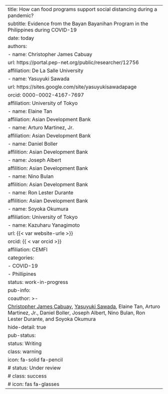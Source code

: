---
title: How can food programs support social distancing during a pandemic?
subtitle: Evidence from the Bayan Bayanihan Program in the Philippines during COVID-19
date: today
authors:
  - name: Christopher James Cabuay
    url: https://portal.pep-net.org/public/researcher/12756
    affiliation: De La Salle University
  - name: Yasuyuki Sawada
    url: https://sites.google.com/site/yasuyukisawadapage
    orcid: 0000-0002-4167-7697
    affiliation: University of Tokyo
  - name: Elaine Tan
    affiliation: Asian Development Bank
  - name: Arturo Martinez, Jr.
    affiliation: Asian Development Bank
  - name: Daniel Boller
    affilition: Asian Development Bank
  - name: Joseph Albert
    affilition: Asian Development Bank
  - name: Nino Bulan
    affilition: Asian Development Bank
  - name: Ron Lester Durante
    affilition: Asian Development Bank
  - name: Soyoka Okumura
    affiliation: University of Tokyo
  - name: Kazuharu Yanagimoto
    url: {{< var website-urle >}}
    orcid: {{ < var orcid >}}
    affiliation: CEMFI
categories:
  - COVID-19
  - Phillipines
status: work-in-progress
pub-info:
  coauthor: >-
    <a href="https://portal.pep-net.org/public/researcher/12756">Christopher James Cabuay</a>, <a href="https://sites.google.com/site/yasuyukisawadapage/">Yasuyuki Sawada</a>, Elaine Tan, Arturo Martinez, Jr., Daniel Boller, Joseph Albert, Nino Bulan, Ron Lester Durante, and Soyoka Okumura
hide-detail: true
pub-status: 
  status: Writing
  class: warning
  icon: fa-solid fa-pencil
#   status: Under review
#   class: success
#   icon: fas fa-glasses
---